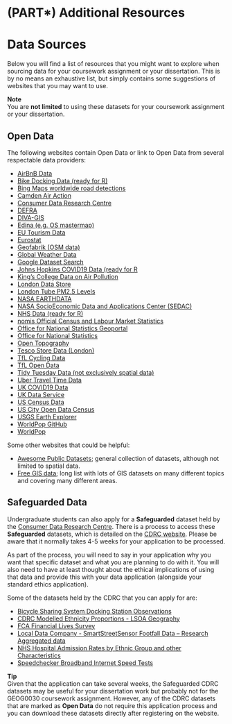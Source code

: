 # (PART\*) Additional Resources {-}

# Data Sources
Below you will find a list of resources that you might want to explore when sourcing data for your coursework assignment or your dissertation. This is by no means an exhaustive list, but simply contains some suggestions of websites that you may want to use.

:::note
**Note**<br/>
You are **not limited** to using these datasets for your coursework assignment or your dissertation.
:::

## Open Data
The following websites contain Open Data or link to Open Data from several respectable data providers:

* [AirBnB Data](http://insideairbnb.com/get-the-data.html)
* [Bike Docking Data (ready for R)](https://docs.ropensci.org/bikedata/)
* [Bing Maps worldwide road detections](https://github.com/microsoft/RoadDetections)
* [Camden Air Action](https://camdenairaction.wordpress.com/2017/02/20/schools-monitoring-project-spring-2017/)
* [Consumer Data Research Centre](https://data.cdrc.ac.uk/)
* [DEFRA](https://environment.data.gov.uk/)
* [DIVA-GIS](https://www.diva-gis.org/)
* [Edina (e.g. OS mastermap)](https://digimap.edina.ac.uk/)
* [EU Tourism Data](https://ec.europa.eu/eurostat/statistics-explained/index.php/Tourism_statistics)
* [Eurostat](https://ec.europa.eu/eurostat)
* [Geofabrik (OSM data)](https://www.geofabrik.de/)
* [Global Weather Data](https://rp5.ru/Weather_in_the_world)
* [Google Dataset Search](https://datasetsearch.research.google.com/)
* [Johns Hopkins COVID19 Data (ready for R](https://github.com/RamiKrispin/coronavirus)
* [King's College Data on Air Pollution](https://www.londonair.org.uk/LondonAir/Default.aspx)
* [London Data Store](https://data.london.gov.uk/)
* [London Tube PM2.5 Levels](https://www.ft.com/content/6f381ad4-fef7-11e9-be59-e49b2a136b8d)
* [NASA EARTHDATA](https://earthdata.nasa.gov/)
* [NASA SocioEconomic Data and Applications Center (SEDAC)](https://sedac.ciesin.columbia.edu/)
* [NHS Data (ready for R)](https://nhs-r-community.github.io/NHSRdatasets/)
* [nomis Official Census and Labour Market Statistics](https://www.nomisweb.co.uk/)
* [Office for National Statistics Geoportal](https://geoportal.statistics.gov.uk/)
* [Office for National Statistics](https://www.ons.gov.uk/)
* [Open Topography](https://opentopography.org/)
* [Tesco Store Data (London)](https://www.nature.com/articles/s41597-020-0397-7)
* [TfL Cycling Data](https://cycling.data.tfl.gov.uk/)
* [TfL Open Data](https://tfl.gov.uk/info-for/open-data-users/our-open-data?intcmp=3671#on-this-page-2)
* [Tidy Tuesday Data (not exclusively spatial data)](https://github.com/rfordatascience/tidytuesday)
* [Uber Travel Time Data](https://movement.uber.com/?lang=en-GB)
* [UK COVID19 Data](https://coronavirus.data.gov.uk/)
* [UK Data Service](https://ukdataservice.ac.uk/)
* [US Census Data](https://www.census.gov/data.html)
* [US City Open Data Census](http://us-cities.survey.okfn.org/)
* [USGS Earth Explorer](https://earthexplorer.usgs.gov/)
* [WorldPop GitHub](https://github.com/wpgp)
* [WorldPop](https://www.worldpop.org/)

Some other websites that could be helpful:

* [Awesome Public Datasets](https://github.com/awesomedata/awesome-public-datasets); general collection of datasets, although not limited to spatial data.
* [Free GIS data](https://freegisdata.rtwilson.com/); long list with lots of GIS datasets on many different topics and covering many different areas.

## Safeguarded Data
Undergraduate students can also apply for a **Safeguarded** dataset held by the [Consumer Data Research Centre](https://www.cdrc.ac.uk/). There is a process to access these **Safeguarded** datasets, which is detailed on the [CDRC website](https://data.cdrc.ac.uk/using-our-data-services). Please be aware that it normally takes 4-5 weeks for your application to be processed.

As part of the process, you will need to say in your application why you want that specific dataset and what you are planning to do with it. You will also need to have at least thought about the ethical implications of using that data and provide this with your data application (alongside your standard ethics application).

Some of the datasets held by the CDRC that you can apply for are: 

* [Bicycle Sharing System Docking Station Observations](https://data.cdrc.ac.uk/dataset/bicycle-sharing-system-docking-station-observations)
* [CDRC Modelled Ethnicity Proportions - LSOA Geography]( https://data.cdrc.ac.uk/dataset/cdrc-modelled-ethnicity-proportions-lsoa-geography)
* [FCA Financial Lives Survey](https://data.cdrc.ac.uk/dataset/fca-financial-lives-survey)
* [Local Data Company - SmartStreetSensor Footfall Data – Research Aggregated data](https://data.cdrc.ac.uk/dataset/local-data-company-smartstreetsensor-footfall-data-%E2%80%93-research-aggregated-data)
* [NHS Hospital Admission Rates by Ethnic Group and other Characteristics]( https://data.cdrc.ac.uk/dataset/nhs-hospital-admission-rates-ethnic-group-and-other-characteristics)
* [Speedchecker Broadband Internet Speed Tests](https://data.cdrc.ac.uk/dataset/speedchecker-broadband-internet-speed-tests)

:::tip
**Tip**<br />
Given that the application can take several weeks, the Safeguarded CDRC datasets may be useful for your dissertation work but probably not for the GEOG0030 coursework assignment. However, any of the CDRC datasets that are marked as **Open Data** do not require this application process and you can download these datasets directly after registering on the website.
:::

